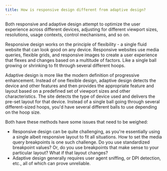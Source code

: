 ```yaml
---
title: How is responsive design different from adaptive design?
---
```


Both responsive and adaptive design attempt to optimize the user experience across different devices, adjusting for different viewport sizes, resolutions, usage contexts, control mechanisms, and so on.

Responsive design works on the principle of flexibility - a single fluid website that can look good on any device. Responsive websites use media queries, flexible grids, and responsive images to create a user experience that flexes and changes based on a multitude of factors. Like a single ball growing or shrinking to fit through several different hoops.

Adaptive design is more like the modern definition of progressive enhancement. Instead of one flexible design, adaptive design detects the device and other features and then provides the appropriate feature and layout based on a predefined set of viewport sizes and other characteristics. The site detects the type of device used and delivers the pre-set layout for that device. Instead of a single ball going through several different-sized hoops, you'd have several different balls to use depending on the hoop size.

Both have these methods have some issues that need to be weighed:

- Responsive design can be quite challenging, as you're essentially using a single albeit responsive layout to fit all situations. How to set the media query breakpoints is one such challenge. Do you use standardized breakpoint values? Or, do you use breakpoints that make sense to your particular layout? What if that layout changes?
- Adaptive design generally requires user agent sniffing, or DPI detection, etc., all of which can prove unreliable.

